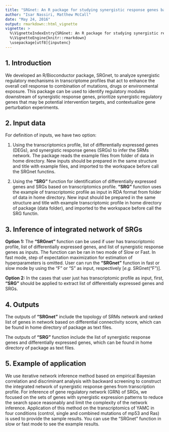 ---
title: "SRGnet: An R package for studying synergistic response genes based on transcriptomics data"
author: "Isar Nassiri, Matthew McCall"
date: "May 24, 2016"
output: rmarkdown::html_vignette
vignette: >
  %\VignetteIndexEntry{SRGnet: An R package for studying synergistic response genes from transcriptomics data}
  %\VignetteEngine{knitr::rmarkdown}
  \usepackage[utf8]{inputenc}
---

## 1. Introduction

We developed an R/Bioconductor package, SRGnet, to analyze synergistic regulatory mechanisms in transcriptome profiles that act to enhance the overall cell response to combination of mutations, drugs or environmental exposure. This package can be used to identify regulatory modules downstream of synergistic response genes, prioritize synergistic regulatory genes that may be potential intervention targets, and contextualize gene perturbation experiments.

## 2. Input data

For definition of inputs, we have two option:

1. Using the transcriptomics profile, list of differentially expressed genes (DEGs), and synergistic response genes (SRGs) to infer the SRMs network. The package reads the example files from folder of data in home directory. New inputs should be prepared in the same structure and title with example files, and imported to the workspace before call the SRGnet functins.

2. Using the **"SRG"** function for identification of differentially expressed genes and SRGs based on transcriptomics profile.  **"SRG"** function uses the example of transcriptomic profile as input in RDA format from folder of data in home directory. New input should be prepared in the same structure and title with example transcriptomic profile in home directory of package (data folder), and imported to the workspace before call the SRG functin.

## 3. Inference of integrated network of SRGs

**Option 1:** The **"SRGnet"** function can be used if user has transcriptomic profile, list of differentially expressed genes, and list of synergistic response genes as inputs. The function can be ran in two mode of Slow or Fast. In fast mode, step of expectation maximization for estimation of hyperparameters is omitted. User can run the **"SRGnet"** function in fast or slow mode by using the "F" or "S" as input, respectively [_e.g._ SRGnet("F")].

**Option 2:** In the cases that user just has transcriptomic profile as input, first, **"SRG"** should be applied to extract list of differentially expressed genes and SRGs.

## 4. Outputs

The outputs of **"SRGnet"** include the topology of SRMs network and ranked list of genes in network based on differential connectivity score, which can be found in home directory of package as text files.

The outputs of **"SRG"** function include the list of synergistic response genes and differentially expressed genes, which can be found in home directory of package as text files.

## 5. Example of application

We use iterative network inference method based on empirical Bayesian correlation and discriminant analysis with backward screening to construct the integrated network of synergistic response genes from transcription profile. For inference of gene regulatory network (GRN) of SRGs, we focused on the sets of genes with synergistic expression patterns to reduce the search space reasonably and limit the complexity of the network inference. Application of this method on the transcriptomics of YAMC in four conditions (control, single and combined mutations of mp53 and Ras) is used to provide the sample results. You can use the "SRGnet" function in slow or fast mode to see the example results. 
